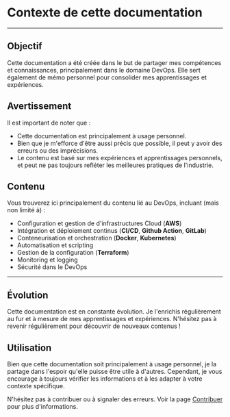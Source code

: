 # Contexte de cette documentation
---

## Objectif

Cette documentation a été créée dans le but de partager mes compétences et connaissances, principalement dans le domaine DevOps. Elle sert également de mémo personnel pour consolider mes apprentissages et expériences.


## Avertissement

Il est important de noter que :

- Cette documentation est principalement à usage personnel.
- Bien que je m'efforce d'être aussi précis que possible, il peut y avoir des erreurs ou des imprécisions.
- Le contenu est basé sur mes expériences et apprentissages personnels, et peut ne pas toujours refléter les meilleures pratiques de l'industrie.


## Contenu

Vous trouverez ici principalement du contenu lié au DevOps, incluant (mais non limité à) :

- Configuration et gestion de d'infrastructures Cloud (**AWS**)
- Intégration et déploiement continus (**CI/CD**, **Github Action**, **GitLab**)
- Conteneurisation et orchestration (**Docker**, **Kubernetes**)
- Automatisation et scripting
- Gestion de la configuration (**Terraform**)
- Monitoring et logging
- Sécurité dans le DevOps

---

## Évolution

Cette documentation est en constante évolution. Je l'enrichis régulièrement au fur et à mesure de mes apprentissages et expériences. N'hésitez pas à revenir régulièrement pour découvrir de nouveaux contenus !

## Utilisation

Bien que cette documentation soit principalement à usage personnel, je la partage dans l'espoir qu'elle puisse être utile à d'autres. Cependant, je vous encourage à toujours vérifier les informations et à les adapter à votre contexte spécifique.

N'hésitez pas à contribuer ou à signaler des erreurs. Voir la page [Contribuer](/docs/contribute) pour plus d'informations.